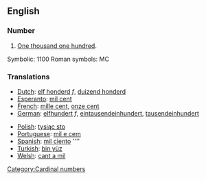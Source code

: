 ==English==
===Number===
#[[One thousand one hundred]].

Symbolic: 1100
Roman symbols: MC

===Translations===
{{top}}
*[[Dutch]]: [[elf honderd]] ''f'', [[duizend honderd]]
*[[Esperanto]]: [[mil cent]]
*[[French]]: [[mille cent]], [[onze cent]]
*[[German]]: [[elfhundert]] ''f'', [[eintausendeinhundert]], [[tausendeinhundert]]
{{mid}}
*[[Polish]]: [[tysiąc sto]]
*[[Portuguese]]: [[mil e cem]]
*[[Spanish]]: [[mil ciento]] ''''
*[[Turkish]]: [[bin yüz]]
*[[Welsh]]: [[cant a mil]]
{{bottom}}

[[Category:Cardinal numbers]]